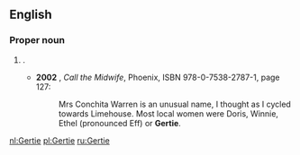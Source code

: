 ==English==

===Proper noun===
{{en-proper noun}}

# {{given name|female|diminutive=Gertrude}}.
#* '''2002''' {{w|Jennifer Worth}}, ''Call the Midwife'', Phoenix, ISBN 978-0-7538-2787-1, page 127:
#*:Mrs Conchita Warren is an unusual name, I thought as I cycled towards Limehouse. Most local women were Doris, Winnie, Ethel (pronounced Eff) or '''Gertie'''.

[[nl:Gertie]]
[[pl:Gertie]]
[[ru:Gertie]]